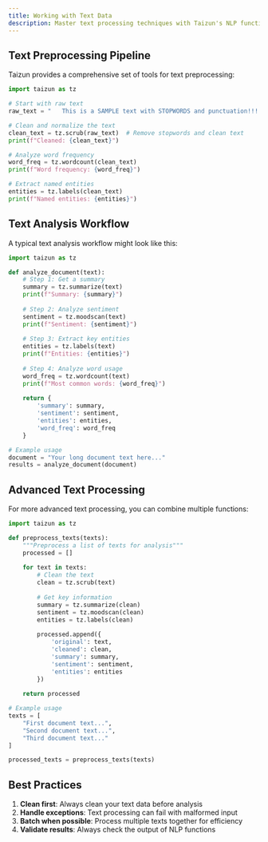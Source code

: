 ```yaml
---
title: Working with Text Data
description: Master text processing techniques with Taizun's NLP functions.
---
```


## Text Preprocessing Pipeline

Taizun provides a comprehensive set of tools for text preprocessing:

```python
import taizun as tz

# Start with raw text
raw_text = "   This is a SAMPLE text with STOPWORDS and punctuation!!!   "

# Clean and normalize the text
clean_text = tz.scrub(raw_text)  # Remove stopwords and clean text
print(f"Cleaned: {clean_text}")

# Analyze word frequency
word_freq = tz.wordcount(clean_text)
print(f"Word frequency: {word_freq}")

# Extract named entities
entities = tz.labels(clean_text)
print(f"Named entities: {entities}")
```

## Text Analysis Workflow

A typical text analysis workflow might look like this:

```python
import taizun as tz

def analyze_document(text):
    # Step 1: Get a summary
    summary = tz.summarize(text)
    print(f"Summary: {summary}")
    
    # Step 2: Analyze sentiment
    sentiment = tz.moodscan(text)
    print(f"Sentiment: {sentiment}")
    
    # Step 3: Extract key entities
    entities = tz.labels(text)
    print(f"Entities: {entities}")
    
    # Step 4: Analyze word usage
    word_freq = tz.wordcount(text)
    print(f"Most common words: {word_freq}")
    
    return {
        'summary': summary,
        'sentiment': sentiment,
        'entities': entities,
        'word_freq': word_freq
    }

# Example usage
document = "Your long document text here..."
results = analyze_document(document)
```

## Advanced Text Processing

For more advanced text processing, you can combine multiple functions:

```python
import taizun as tz

def preprocess_texts(texts):
    """Preprocess a list of texts for analysis"""
    processed = []
    
    for text in texts:
        # Clean the text
        clean = tz.scrub(text)
        
        # Get key information
        summary = tz.summarize(clean)
        sentiment = tz.moodscan(clean)
        entities = tz.labels(clean)
        
        processed.append({
            'original': text,
            'cleaned': clean,
            'summary': summary,
            'sentiment': sentiment,
            'entities': entities
        })
    
    return processed

# Example usage
texts = [
    "First document text...",
    "Second document text...",
    "Third document text..."
]

processed_texts = preprocess_texts(texts)
```

## Best Practices

1. **Clean first**: Always clean your text data before analysis
2. **Handle exceptions**: Text processing can fail with malformed input
3. **Batch when possible**: Process multiple texts together for efficiency
4. **Validate results**: Always check the output of NLP functions
